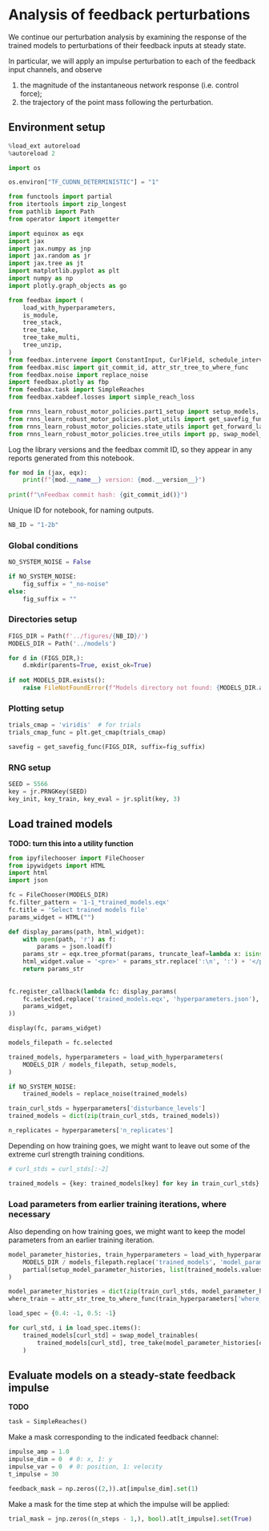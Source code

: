 # Analysis of feedback perturbations

We continue our perturbation analysis by examining the response of the trained models to perturbations of their feedback inputs at steady state. 

In particular, we will apply an impulse perturbation to each of the feedback input channels, and observe 

1) the magnitude of the instantaneous network response (i.e. control force); 
2) the trajectory of the point mass following the perturbation.


## Environment setup

```python
%load_ext autoreload
%autoreload 2
```

```python
import os

os.environ["TF_CUDNN_DETERMINISTIC"] = "1"
```

```python
from functools import partial
from itertools import zip_longest
from pathlib import Path
from operator import itemgetter

import equinox as eqx
import jax
import jax.numpy as jnp
import jax.random as jr
import jax.tree as jt
import matplotlib.pyplot as plt
import numpy as np
import plotly.graph_objects as go

from feedbax import (
    load_with_hyperparameters, 
    is_module, 
    tree_stack,
    tree_take, 
    tree_take_multi,
    tree_unzip,
)
from feedbax.intervene import ConstantInput, CurlField, schedule_intervenor
from feedbax.misc import git_commit_id, attr_str_tree_to_where_func
from feedbax.noise import replace_noise
import feedbax.plotly as fbp
from feedbax.task import SimpleReaches
from feedbax.xabdeef.losses import simple_reach_loss

from rnns_learn_robust_motor_policies.part1_setup import setup_models, setup_model_parameter_histories
from rnns_learn_robust_motor_policies.plot_utils import get_savefig_func
from rnns_learn_robust_motor_policies.state_utils import get_forward_lateral_vel, get_lateral_distance
from rnns_learn_robust_motor_policies.tree_utils import pp, swap_model_trainables, subdict
```

Log the library versions and the feedbax commit ID, so they appear in any reports generated from this notebook.

```python
for mod in (jax, eqx): 
    print(f"{mod.__name__} version: {mod.__version__}")
    
print(f"\nFeedbax commit hash: {git_commit_id()}")
```

Unique ID for notebook, for naming outputs.

```python
NB_ID = "1-2b"
```

### Global conditions

```python
NO_SYSTEM_NOISE = False

if NO_SYSTEM_NOISE:
    fig_suffix = "_no-noise"
else:
    fig_suffix = ""
```

### Directories setup

```python
FIGS_DIR = Path(f'../figures/{NB_ID}/')
MODELS_DIR = Path('../models')

for d in (FIGS_DIR,):
    d.mkdir(parents=True, exist_ok=True)
    
if not MODELS_DIR.exists():
    raise FileNotFoundError(f"Models directory not found: {MODELS_DIR.absolute()}")
```

### Plotting setup 

```python
trials_cmap = 'viridis'  # for trials
trials_cmap_func = plt.get_cmap(trials_cmap)

savefig = get_savefig_func(FIGS_DIR, suffix=fig_suffix)
```

### RNG setup

```python
SEED = 5566
key = jr.PRNGKey(SEED)
key_init, key_train, key_eval = jr.split(key, 3)
```

## Load trained models

**TODO: turn this into a utility function**

```python
from ipyfilechooser import FileChooser
from ipywidgets import HTML
import html
import json 

fc = FileChooser(MODELS_DIR)
fc.filter_pattern = '1-1_*trained_models.eqx'
fc.title = 'Select trained models file'
params_widget = HTML("")

def display_params(path, html_widget):
    with open(path, 'r') as f:
        params = json.load(f)
    params_str = eqx.tree_pformat(params, truncate_leaf=lambda x: isinstance(x, list) and len(x) > 10)
    html_widget.value = '<pre>' + params_str.replace(':\n', ':') + '</pre>'
    return params_str
    
    
fc.register_callback(lambda fc: display_params(
    fc.selected.replace('trained_models.eqx', 'hyperparameters.json'),
    params_widget,
))

display(fc, params_widget)
```

```python
models_filepath = fc.selected

trained_models, hyperparameters = load_with_hyperparameters(
    MODELS_DIR / models_filepath, setup_models,
)

if NO_SYSTEM_NOISE:
    trained_models = replace_noise(trained_models)

train_curl_stds = hyperparameters['disturbance_levels']
trained_models = dict(zip(train_curl_stds, trained_models))

n_replicates = hyperparameters['n_replicates']
```

Depending on how training goes, we might want to leave out some of the extreme curl strength training conditions.

```python
# curl_stds = curl_stds[:-2]

trained_models = {key: trained_models[key] for key in train_curl_stds}
```

### Load parameters from earlier training iterations, where necessary

Also depending on how training goes, we might want to keep the model parameters from an earlier training iteration.

```python
model_parameter_histories, train_hyperparameters = load_with_hyperparameters(
    MODELS_DIR / models_filepath.replace('trained_models', 'model_parameter_histories'),
    partial(setup_model_parameter_histories, list(trained_models.values())),
)

model_parameter_histories = dict(zip(train_curl_stds, model_parameter_histories))
where_train = attr_str_tree_to_where_func(train_hyperparameters['where_train_strs'])

load_spec = {0.4: -1, 0.5: -1}

for curl_std, i in load_spec.items():
    trained_models[curl_std] = swap_model_trainables(
        trained_models[curl_std], tree_take(model_parameter_histories[curl_std], i), where_train
    )
```

## Evaluate models on a steady-state feedback impulse

**TODO**

```python
task = SimpleReaches()
```

Make a mask corresponding to the indicated feedback channel:

```python
impulse_amp = 1.0
impulse_dim = 0  # 0: x, 1: y
impulse_var = 0  # 0: position, 1: velocity
t_impulse = 30

feedback_mask = np.zeros((2,)).at[impulse_dim].set(1)
```

Make a mask for the time step at which the impulse will be applied:

```python
trial_mask = jnp.zeros((n_steps - 1,), bool).at[t_impulse].set(True)
```